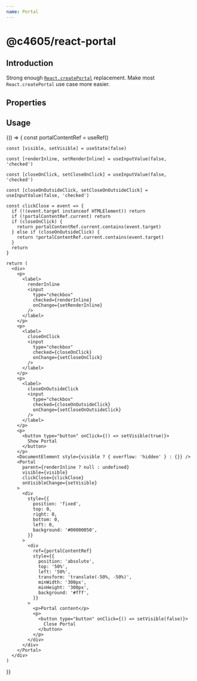 ```yaml
---
name: Portal
---
```


# @c4605/react-portal


## Introduction

Strong enough [`React.createPortal`](https://reactjs.org/docs/react-dom.html#createportal) replacement. Make most `React.createPortal` use case more easier.

## Properties

<Props of={Portal} />

## Usage

<Playground>
  {() => {
    const portalContentRef = useRef()

    const [visible, setVisible] = useState(false)
    
    const [renderInline, setRenderInline] = useInputValue(false, 'checked')

    const [closeOnClick, setCloseOnClick] = useInputValue(false, 'checked')

    const [closeOnOutsideClick, setCloseOnOutsideClick] = useInputValue(false, 'checked')

    const clickClose = event => {
      if (!(event.target instanceof HTMLElement)) return
      if (!portalContentRef.current) return
      if (closeOnClick) {
        return portalContentRef.current.contains(event.target)
      } else if (closeOnOutsideClick) {
        return !portalContentRef.current.contains(event.target)
      }
      return
    }

    return (
      <div>
        <p>
          <label>
            renderInline
            <input
              type="checkbox"
              checked={renderInline}
              onChange={setRenderInline}
            />
          </label>
        </p>
        <p>
          <label>
            closeOnClick
            <input
              type="checkbox"
              checked={closeOnClick}
              onChange={setCloseOnClick}
            />
          </label>
        </p>
        <p>
          <label>
            closeOnOutsideClick
            <input
              type="checkbox"
              checked={closeOnOutsideClick}
              onChange={setCloseOnOutsideClick}
            />
          </label>
        </p>
        <p>
          <button type="button" onClick={() => setVisible(true)}>
            Show Portal
          </button>
        </p>
        <DocumentElement style={visible ? { overflow: 'hidden' } : {}} />
        <Portal
          parent={renderInline ? null : undefined}
          visible={visible}
          clickClose={clickClose}
          onVisibleChange={setVisible}
        >
          <div
            style={{
              position: 'fixed',
              top: 0,
              right: 0,
              bottom: 0,
              left: 0,
              background: '#00000050',
            }}
          >
            <div
              ref={portalContentRef}
              style={{
                position: 'absolute',
                top: '50%',
                left: '50%',
                transform: 'translate(-50%, -50%)',
                minWidth: '300px',
                minHeight: '300px',
                background: '#fff',
              }}
            >
              <p>Portal content</p>
              <p>
                <button type="button" onClick={() => setVisible(false)}>
                  Close Portal
                </button>
              </p>
            </div>
          </div>
        </Portal>
      </div>
    )
  }}
</Playground>
